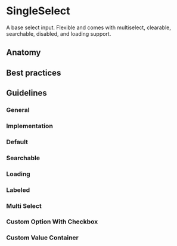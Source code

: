 
# SingleSelect

A base select input. Flexible and comes with multiselect, clearable, searchable, disabled, and loading support.

<ArgsTable of={SingleSelect} />

## Anatomy

## Best practices

## Guidelines 

### General

### Implementation

### Default

<Preview>
  <Story id="design-system-selects-single--default" />
</Preview>

### Searchable

<Preview>
  <Story id="design-system-selects-single--searchable" />
</Preview>

### Loading

<Preview>
  <Story id="design-system-selects-single--loading" />
</Preview>

### Labeled

<Preview>
  <Story id="design-system-selects-single--labeled" />
</Preview>

### Multi Select

<Preview>
  <Story id="design-system-selects-single--multi-select" />
</Preview>

### Custom Option With Checkbox

<Preview>
  <Story id="design-system-selects-single--custom-option-with-checkbox" />
</Preview>

### Custom Value Container

<Preview>
  <Story id="design-system-selects-single--custom-value-container" />
</Preview>
